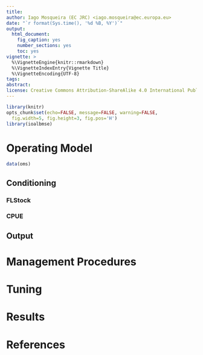 ```yaml
---
title: 
author: Iago Mosqueira (EC JRC) <iago.mosqueira@ec.europa.eu>
date: "`r format(Sys.time(), '%d %B, %Y')`"
output:
  html_document:
    fig_caption: yes
    number_sections: yes
    toc: yes
vignette: >
  %\VignetteEngine{knitr::rmarkdown}
  %\VignetteIndexEntry{Vignette Title}
  %\VignetteEncoding{UTF-8}
tags:
abstract:
license: Creative Commons Attribution-ShareAlike 4.0 International Public License
---
```


```r
library(knitr)
opts_chunk$set(echo=FALSE, message=FALSE, warning=FALSE,
  fig.width=5, fig.height=3, fig.pos='H')
library(ioalbmse)
```



# Operating Model

```r
data(oms)
```

## Conditioning

### FLStock

### CPUE

## Output


# Management Procedures

# Tuning

# Results

# References
